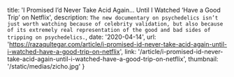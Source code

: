  title: 'I Promised I’d Never Take Acid Again... Until I Watched ‘Have a Good Trip’ on Netflix',
  description: `The new documentary on psychedelics isn’t just worth watching because of celebrity validation, but also because of its extremely real representation of the good and bad sides of tripping on psychedelics.`,
  date: '2020-04-14',
  url: 'https://razaqultegar.com/article/i-promised-id-never-take-acid-again-until-i-watched-have-a-good-trip-on-netflix',
  link: '/article/i-promised-id-never-take-acid-again-until-i-watched-have-a-good-trip-on-netflix',
  thumbnail: '/static/medias/zicho.jpg'
}
